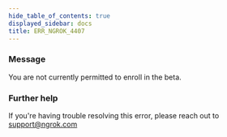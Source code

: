 ```yaml
---
hide_table_of_contents: true
displayed_sidebar: docs
title: ERR_NGROK_4407
---
```


### Message

You are not currently permitted to enroll in the beta.

### Further help

If you're having trouble resolving this error, please reach out to [support@ngrok.com](mailto:support@ngrok.com?subject=Help%20with%20ERR_NGROK_4407)
